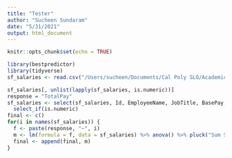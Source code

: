 ```yaml
---
title: "Tester"
author: "Sucheen Sundaram"
date: "5/31/2021"
output: html_document
---
```


```r
knitr::opts_chunk$set(echo = TRUE)
```

```r
library(bestpredictor)
library(tidyverse)
sf_salaries <- read.csv("/Users/sucheen/Documents/Cal Poly SLO/Academics/Spring 2021/STAT 331-01/Data/SF_Salaries_sub.csv")
```

```r
sf_salaries[, unlist(lapply(sf_salaries, is.numeric))]
response = "TotalPay"
sf_salaries <- select(sf_salaries, Id, EmployeeName, JobTitle, BasePay, OvertimePay,OtherPay, TotalPay, TotalPayBenefits, Year, Agency) %>%
  select_if(is.numeric)
final <- c()
for(i in names(sf_salaries)) {
  f <- paste(response, "~", i)
  m <- lm(formula = f, data = sf_salaries) %>% anova() %>% pluck("Sum Sq")
  final <- append(final, m)
}
```
